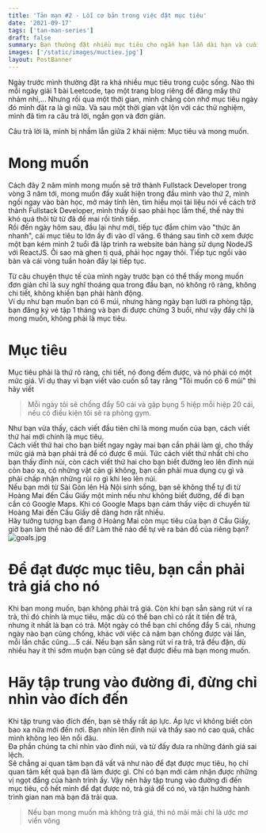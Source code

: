 ```yaml
---
title: 'Tản mạn #2 - Lỗi cơ bản trong việc đặt mục tiêu'
date: '2021-09-17'
tags: ['tan-man-series']
draft: false
summary: Bạn thường đặt nhiều mục tiêu cho ngắn hạn lẫn dài hạn và cuối cùng chẳng đạt được điều gì thì đây là lý do
images: ['/static/images/muctieu.jpg']
layout: PostBanner
---
```


Ngày trước mình thường đặt ra khá nhiều mục tiêu trong cuộc sống. Nào thì mỗi ngày giải 1 bài Leetcode, tạo một trang blog riêng để đăng mấy thứ nhảm nhỉ,... Nhưng rồi qua một thời gian, mình chẳng còn nhớ mục tiêu ngày đó mình đặt ra là gì nữa. Và sau một thời gian vật lộn với các thử nghiệm, mình đã tìm ra câu trả lời, ngắn gọn và đơn giản.

Câu trả lời là, mình bị nhầm lẫn giữa 2 khái niệm: Mục tiêu và mong muốn.

# Mong muốn

Cách đây 2 năm mình mong muốn sẽ trở thành Fullstack Developer trong vòng 3 năm tới, mong muốn đấy xuất hiện trong đầu mình vào thứ 2, mình ngồi ngay vào bàn học, mở máy tính lên, tìm hiểu mọi tài liệu nói về cách trở thành Fullstack Developer, mình thấy ôi sao phải học lắm thế, thế này thì khó quá thôi từ từ đã để mai rồi tính tiếp. \
Rồi đến ngày hôm sau, đầu lại như mới, tiếp tục đắm chìm vào "thức ăn nhanh", cái mục tiêu to lớn ấy đi vào dĩ vãng. 6 tháng sau tình cờ xem được một bạn kém mình 2 tuổi đã lập trình ra website bán hàng sử dụng NodeJS với ReactJS. Ôi sao mà ghen tị quá, phải học ngay thôi. Tiếp tục ngồi vào bàn và cái vòng tuần hoàn đấy lại tiếp tục.

Từ câu chuyện thực tế của mình ngày trước bạn có thể thấy mong muốn đơn giản chỉ là suy nghĩ thoáng qua trong đầu bạn, nó không rõ ràng, không chi tiết, không khiến bạn phải hành động. \
Ví dụ như bạn muốn bạn có 6 múi, nhưng hàng ngày bạn lười ra phòng tập, bạn đăng ký vé tập 1 tháng và bạn đi được chừng 3 buổi, như vậy đấy chỉ là mong muốn, không phải là mục tiêu.

# Mục tiêu

Mục tiêu phải là thứ rõ ràng, chi tiết, nó đong đếm được, và nó phải có một mức giá. Ví dụ thay vì bạn viết vào cuốn sổ tay rằng "Tôi muốn có 6 múi" thì hãy viết

> Mỗi ngày tôi sẽ chống đẩy 50 cái và gập bụng 5 hiệp mỗi hiệp 20 cái, nếu có điều kiện tôi sẽ ra phòng gym.

Như bạn vừa thấy, cách viết đầu tiên chỉ là mong muốn của bạn, cách viết thứ hai mới chính là mục tiêu. \
Cách viết thứ hai cho bạn biết ngay ngày mai bạn cần phải làm gì, cho thấy mức giá mà bạn phải trả để có được 6 múi. Tức cách viết thứ nhất chỉ cho bạn thấy đỉnh núi, còn cách viết thứ hai cho bạn biết đường leo lên đỉnh núi còn bao xa, có những vật cản gì không, bạn cần phải mua dụng cụ gì và phải chấp nhận những rủi ro gì khi leo lên núi. \
Nếu bạn mới từ Sài Gòn lên Hà Nội sinh sống, bạn sẽ không thể tự đi từ Hoàng Mai đến Cầu Giấy một mình nếu như không biết đường, để đi bạn cần có Google Maps. Khi có Google Maps bạn cảm thấy việc di chuyển từ Hoàng Mai đến Cầu Giấy dễ dàng hơn rất nhiều. \
Hãy tưởng tượng bạn đang ở Hoàng Mai còn mục tiêu của bạn ở Cầu Giấy, giờ bạn làm thế nào để đi? Làm thế nào để tự vẽ ra bản đồ của riêng bạn?
![goals.jpg](https://i.postimg.cc/gJndRrLh/goals.jpg)

# Để đạt được mục tiêu, bạn cần phải trả giá cho nó

Khi bạn mong muốn, bạn không phải trả giá. Còn khi bạn sẵn sàng rút ví ra trả, thì đó chính là mục tiêu, mặc dù có thể bạn chỉ có rất ít tiền để trả, nhưng ít nhất là bạn có trả. Một ngày có thể bạn chỉ chống đẩy 5 cái, nhưng ngày nào bạn cũng chống, khác với việc cả năm bạn chống được vài lần, mỗi lần chắc cũng....5 cái.
Nếu bạn sẵn sàng rút ví ra trả, trả đều đặn, dù nhiều hay ít thì sớm muộn bạn cũng sẽ đạt được điều mà bạn mong muốn.

# Hãy tập trung vào đường đi, đừng chỉ nhìn vào đích đến

Khi tập trung vào đích đến, bạn sẽ thấy rất áp lực. Áp lực vì không biết còn bao xa nữa mới đến nơi. Bạn nhìn lên đỉnh núi và thấy sao nó cao quá, chắc mình không leo lên nổi đâu. \
Đa phần chúng ta chỉ nhìn vào đỉnh núi, và từ đấy đưa ra những đánh giá sai lệch. \
Sẽ chẳng ai quan tâm bạn đã vất vả như nào để đạt được mục tiêu, họ chỉ quan tâm kết quả bạn đã làm được gì. Chỉ có bạn mới cảm nhận được những vị ngọt đắng của hành trình ấy. Vậy nên hãy tập trung vào đường đi đến mục tiêu, cố hết mình để đạt được nó, trả giá để có nó, và tận hưởng hành trình gian nan mà bạn đã trải qua.

> Nếu bạn mong muốn mà không trả giá, thì nó mãi mãi chỉ là ước mơ viển vông
